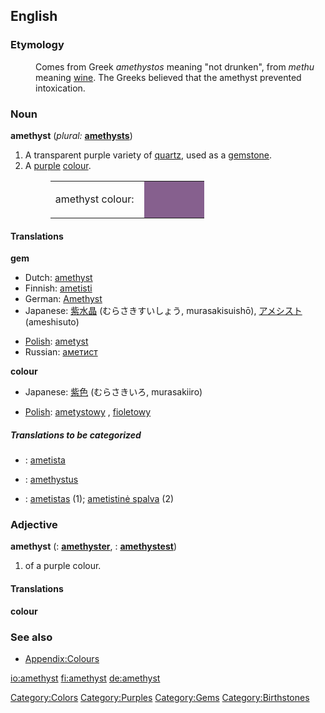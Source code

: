 {{wikipedia}}
==English==

===Etymology===
:Comes from Greek ''amethystos'' meaning "not drunken", from ''methu'' meaning [[wine]]. The Greeks believed that the amethyst prevented intoxication.

===Noun===
'''amethyst'''  (''plural:'' '''[[amethysts]]''')

#A transparent purple variety of [[quartz]], used as a [[gemstone]].
#A [[purple]] [[colour]].
#:<table><tr><td>amethyst colour: &nbsp;</td><td bgcolor="#86608E" width="80">&nbsp; </td></tr></table>

====Translations====
'''gem'''
{{top}}
*Dutch: [[amethyst]] {{m}}
*Finnish: [[ametisti]]
*German: [[Amethyst]] {{m}}
*Japanese: [[紫水晶]] (むらさきすいしょう, murasakisuishō), [[アメシスト]] (ameshisuto)
{{mid}}
*[[w:Polish language|Polish]]: [[ametyst]] {{m}}
*Russian: [[аметист]] {{m}}
{{bottom}}

'''colour'''
{{top}}
*Japanese: [[紫色]] (むらさきいろ, murasakiiro)
{{mid}}
*[[w:Polish language|Polish]]: [[ametystowy]] {{m}}, [[fioletowy]] {{m}}
{{bottom}}

=====Translations to be categorized=====
{{checktrans}}
<!--Remove this section once all of the translations below have been moved into the tables above.-->
*{{ttbc|Italian}}: [[ametista]]
*{{ttbc|Latin}}: [[amethystus]] {{f}}
*{{ttbc|Lithuanian}}: [[ametistas]] {{m}} (1); [[ametistinė spalva]] {{f}} (2)

===Adjective===
'''amethyst'''  ({{compar}}: '''[[amethyster]]''', {{superl}}: '''[[amethystest]]''')

#of a purple colour.

====Translations====
'''colour'''
{{top}}
{{mid}}
{{bottom}}

===See also===
*[[Wiktionary_Appendix:Colours|Appendix:Colours]]

[[Category:Colors]]
[[Category:Purples]]
[[Category:Gems]]
[[Category:Birthstones]]

[[io:amethyst]]
[[fi:amethyst]]
[[de:amethyst]]